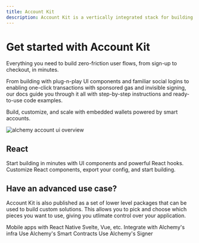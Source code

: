 ```yaml
---
title: Account Kit
description: Account Kit is a vertically integrated stack for building apps that support ERC-4337 smart accounts, Signer integrations, sponsoring gas, bundlers, and an SDK.
---
```


# Get started with Account Kit

Everything you need to build zero-friction user flows, from sign-up to checkout, in minutes.

From building with plug-n-play UI components and familiar social logins to enabling one-click transactions with sponsored gas and invisible signing, our docs guide you through it all with step-by-step instructions and ready-to-use code examples.

Build, customize, and scale with embedded wallets powered by smart accounts.

<img
  src="/assets/images/account-kit-doc-overview.png"
  alt="alchemy account ui overview"
/>

## React

<CardGroup cols={2}>
  <Card title="Quickstart" href="/react/quickstart" icon="forward">
    Start building in minutes with UI components and powerful React hooks.
  </Card>
  <Card
    title="Try the Demo"
    href="https://demo.alchemy.com/"
    icon="bullseye-pointer"
  >
    Customize React components, export your config, and start building.
  </Card>
</CardGroup>

## Have an advanced use case?

Account Kit is also published as a set of lower level packages that can be used to build custom solutions. This allows you to pick and choose which pieces you want to use, giving you
utlimate control over your application.

<CardGroup cols={2}>
  <Card
    title="React Native"
    href="/react-native/overview"
    icon="fa-brands fa-react"
    iconPosition="left"
  >
    Mobile apps with React Native
  </Card>
  <Card
    title="Other JS Frameworks"
    href="/core/overview"
    icon="ellipsis"
    iconPosition="left"
  >
    Svelte, Vue, etc.
  </Card>
  <Card title="Infra" href="/infra/overview" icon="wrench" iconPosition="left">
    Integrate with Alchemy's infra
  </Card>
  <Card
    title="Smart Contracts"
    href="/smart-contracts/overview"
    icon="file-contract"
    iconPosition="left"
  >
    Use Alchemy's Smart Contracts
  </Card>
  <Card
    title="Signer"
    href="/signer/overview"
    icon="pen-clip"
    iconPosition="left"
  >
    Use Alchemy's Signer
  </Card>
</CardGroup>
